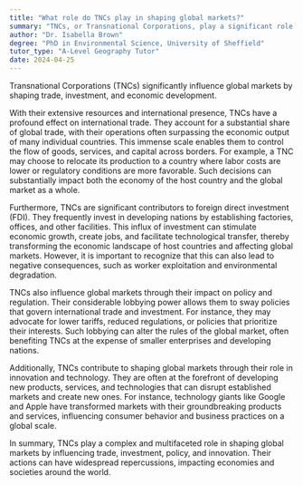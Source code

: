 ```yaml
---
title: "What role do TNCs play in shaping global markets?"
summary: "TNCs, or Transnational Corporations, play a significant role in shaping global markets by influencing trade, investment, and economic development."
author: "Dr. Isabella Brown"
degree: "PhD in Environmental Science, University of Sheffield"
tutor_type: "A-Level Geography Tutor"
date: 2024-04-25
---
```


Transnational Corporations (TNCs) significantly influence global markets by shaping trade, investment, and economic development.

With their extensive resources and international presence, TNCs have a profound effect on international trade. They account for a substantial share of global trade, with their operations often surpassing the economic output of many individual countries. This immense scale enables them to control the flow of goods, services, and capital across borders. For example, a TNC may choose to relocate its production to a country where labor costs are lower or regulatory conditions are more favorable. Such decisions can substantially impact both the economy of the host country and the global market as a whole.

Furthermore, TNCs are significant contributors to foreign direct investment (FDI). They frequently invest in developing nations by establishing factories, offices, and other facilities. This influx of investment can stimulate economic growth, create jobs, and facilitate technological transfer, thereby transforming the economic landscape of host countries and affecting global markets. However, it is important to recognize that this can also lead to negative consequences, such as worker exploitation and environmental degradation.

TNCs also influence global markets through their impact on policy and regulation. Their considerable lobbying power allows them to sway policies that govern international trade and investment. For instance, they may advocate for lower tariffs, reduced regulations, or policies that prioritize their interests. Such lobbying can alter the rules of the global market, often benefiting TNCs at the expense of smaller enterprises and developing nations.

Additionally, TNCs contribute to shaping global markets through their role in innovation and technology. They are often at the forefront of developing new products, services, and technologies that can disrupt established markets and create new ones. For instance, technology giants like Google and Apple have transformed markets with their groundbreaking products and services, influencing consumer behavior and business practices on a global scale.

In summary, TNCs play a complex and multifaceted role in shaping global markets by influencing trade, investment, policy, and innovation. Their actions can have widespread repercussions, impacting economies and societies around the world.
    
